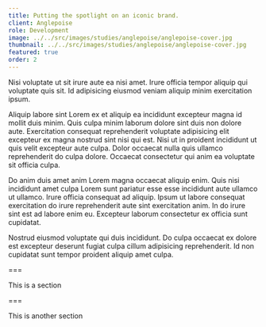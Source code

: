 ```yaml
---
title: Putting the spotlight on an iconic brand.
client: Anglepoise
role: Development
image: ../../src/images/studies/anglepoise/anglepoise-cover.jpg
thumbnail: ../../src/images/studies/anglepoise/anglepoise-cover.jpg
featured: true
order: 2
---
```


Nisi voluptate ut sit irure aute ea nisi amet. Irure officia tempor aliquip qui voluptate quis sit. Id adipisicing eiusmod veniam aliquip minim exercitation ipsum.

Aliquip labore sint Lorem ex et aliquip ea incididunt excepteur magna id mollit duis minim. Quis culpa minim laborum dolore sint duis non dolore aute. Exercitation consequat reprehenderit voluptate adipisicing elit excepteur ex magna nostrud sint nisi qui est. Nisi ut in proident incididunt ut quis velit excepteur aute culpa. Dolor occaecat nulla quis ullamco reprehenderit do culpa dolore. Occaecat consectetur qui anim ea voluptate sit officia culpa.

Do anim duis amet anim Lorem magna occaecat aliquip enim. Quis nisi incididunt amet culpa Lorem sunt pariatur esse esse incididunt aute ullamco ut ullamco. Irure officia consequat ad aliquip. Ipsum ut labore consequat exercitation do irure reprehenderit aute sint exercitation anim. In do irure sint est ad labore enim eu. Excepteur laborum consectetur ex officia sunt cupidatat.

Nostrud eiusmod voluptate qui duis incididunt. Do culpa occaecat ex dolore est excepteur deserunt fugiat culpa cillum adipisicing reprehenderit. Id non cupidatat sunt tempor proident aliquip amet culpa.

===

This is a section

===

This is another section

